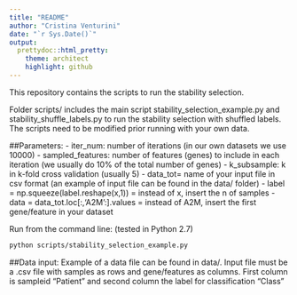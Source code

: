 ```yaml
---
title: "README"
author: "Cristina Venturini"
date: "`r Sys.Date()`"
output:
  prettydoc::html_pretty:
    theme: architect
    highlight: github
---
```


This repository contains the scripts to run the stability selection. 

Folder scripts/ includes the main script stability_selection_example.py and stability_shuffle_labels.py to run the stability selection with shuffled labels. The scripts need to be modified prior running with your own data. 

##Parameters: 
- iter_num: number of iterations (in our own datasets we use 10000)
- sampled_features: number of features (genes) to include in each iteration (we usually do 10% of the total number of genes)
- k_subsample: k in k-fold cross validation (usually 5)
- data_tot= name of your input file in csv format (an example of input file can be found in the data/ folder)
- label = np.squeeze(label.reshape(x,1)) = instead of x, insert the n of samples
- data = data_tot.loc[:,'A2M':].values = instead of A2M, insert the first gene/feature in your dataset

Run from the command line: (tested in Python 2.7)
```bash
python scripts/stability_selection_example.py 
```

##Data input: 
Example of a data file can be found in data/. Input file must be a .csv file with samples as rows and gene/features as columns. First column is sampleid "Patient" and second column the label for classification "Class"

